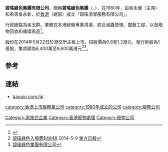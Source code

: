 '''碧瑤綠色集團有限公司'''，簡稱'''碧瑤綠色集團'''（'''{{lang-en|Baguio Green Group Limited}}'''，{{hkex|1397}}），在1980年，由吳永康（主席）和弟弟吳永新，於[[香港|香港]]（總部）成立「碧瑤清潔服務有限公司」。

行政總裁為吳玉群。業務在本港經營專業清潔、綜合滅蟲管理、園藝工程，以至廢物回收和循環再造<ref>{{Cite web |url=http://www.baguio.com.hk/zh-HK/about-us/introduction |title=碧瑤綠色集團有限公司簡介 |accessdate=2014-09-16 |archive-date=2014-10-24 |archive-url=https://web.archive.org/web/20141024095107/http://www.baguio.com.hk/zh-HK/about-us/introduction |dead-url=no }}</ref>。

股份在2014年5月22日於港交所主板上市。招股價為0.8至1.2港元，發行新股為1億股，集資額為6,400萬至9,600萬港元<ref>[http://orientaldaily.on.cc/cnt/finance/20140509/00202_047.html 碧瑤綠色入場費$4848] {{Wayback|url=http://orientaldaily.on.cc/cnt/finance/20140509/00202_047.html |date=20160305004746 }}2014-5-9 [[東方日報|東方日報]]</ref><ref>[http://baguio.office.avantbiz.com//img/upload/LTN20140512026_C_1403497945.pdf 碧瑤綠色集團有限公司]{{dead link|date=2018年4月 |bot=InternetArchiveBot |fix-attempted=yes }}</ref>。

==參考==
{{reflist}}

==連結==
*[http://www.baguio.com.hk/ baguio.com.hk] {{Wayback|url=http://www.baguio.com.hk/ |date=20140920233439 }}

[[category:香港上市服務業公司|category:香港上市服務業公司]]
[[category:1980年成立的公司|category:1980年成立的公司]]
[[category:服務公司|category:服務公司]]
[[Category:家族式企業|Category:家族式企業]]
[[Category:香港廢物處理|Category:香港廢物處理]]
[[Category:廢物公司|Category:廢物公司]]